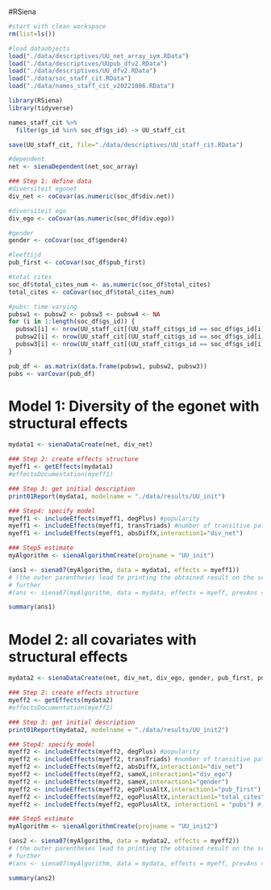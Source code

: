 #RSiena

```r
#start with clean workspace 
rm(list=ls())
```


```r
#load dataobjects
load("./data/descriptives/UU_net_array_sym.RData")
load("./data/descriptives/UUpub_dfv2.RData")
load("./data/descriptives/UU_dfv2.RData")
load("./data/soc_staff_cit.RData")
load("./data/names_staff_cit_v20221006.RData")

library(RSiena)
library(tidyverse)
```

```r
names_staff_cit %>% 
  filter(gs_id %in% soc_df$gs_id) -> UU_staff_cit
```

```r
save(UU_staff_cit, file="./data/descriptives/UU_staff_cit.RData")
```



```r
#dependent
net <- sienaDependent(net_soc_array)
```


```r
### Step 1: define data
#diversiteit egonet
div_net <- coCovar(as.numeric(soc_df$div.net))

#diversiteit ego
div_ego <- coCovar(as.numeric(soc_df$div.ego))

#gender
gender <- coCovar(soc_df$gender4)

#leeftijd
pub_first <- coCovar(soc_df$pub_first)

#total cites
soc_df$total_cites_num <- as.numeric(soc_df$total_cites)
total_cites <- coCovar(soc_df$total_cites_num)
```


```r
#pubs: time-varying
pubsw1 <- pubsw2 <- pubsw3 <- pubsw4 <- NA
for (i in 1:length(soc_df$gs_id)) {
  pubsw1[i] <- nrow(UU_staff_cit[(UU_staff_cit$gs_id == soc_df$gs_id[i]) & UU_staff_cit$year>=2016 & UU_staff_cit$year<=2017,])
  pubsw2[i] <- nrow(UU_staff_cit[(UU_staff_cit$gs_id == soc_df$gs_id[i]) & UU_staff_cit$year>=2018 & UU_staff_cit$year<=2019,])
  pubsw3[i] <- nrow(UU_staff_cit[(UU_staff_cit$gs_id == soc_df$gs_id[i]) & UU_staff_cit$year>=2020 & UU_staff_cit$year<=2022,])
}

pub_df <- as.matrix(data.frame(pubsw1, pubsw2, pubsw3))
pubs <- varCovar(pub_df)
```

# Model 1: Diversity of the egonet with structural effects

```r
mydata1 <- sienaDataCreate(net, div_net)
```


```r
### Step 2: create effects structure
myeff1 <- getEffects(mydata1)
#effectsDocumentation(myeff1)
```


```r

### Step 3: get initial description
print01Report(mydata1, modelname = "./data/results/UU_init")
```


```r
### Step4: specify model
myeff1 <- includeEffects(myeff1, degPlus) #popularity
myeff1 <- includeEffects(myeff1, transTriads) #number of transitive patterns in i's relationships
myeff1 <- includeEffects(myeff1, absDiffX,interaction1="div_net")
```

```r
### Step5 estimate
myAlgorithm <- sienaAlgorithmCreate(projname = "UU_init")
```


```r
(ans1 <- siena07(myAlgorithm, data = mydata1, effects = myeff1))
# (the outer parentheses lead to printing the obtained result on the screen) if necessary, estimate
# further
#(ans <- siena07(myAlgorithm, data = mydata, effects = myeff, prevAns = ans))
```

```r
summary(ans1)
```
# Model 2: all covariates with structural effects

```r
mydata2 <- sienaDataCreate(net, div_net, div_ego, gender, pub_first, pubs, total_cites)
```


```r
### Step 2: create effects structure
myeff2 <- getEffects(mydata2)
#effectsDocumentation(myeff2)
```


```r

### Step 3: get initial description
print01Report(mydata2, modelname = "./data/results/UU_init2")
```


```r
### Step4: specify model
myeff2 <- includeEffects(myeff2, degPlus) #popularity
myeff2 <- includeEffects(myeff2, transTriads) #number of transitive patterns in i's relationships
myeff2 <- includeEffects(myeff2, absDiffX,interaction1="div_net")
myeff2 <- includeEffects(myeff2, sameX,interaction1="div_ego")
myeff2 <- includeEffects(myeff2, sameX,interaction1="gender")
myeff2 <- includeEffects(myeff2, egoPlusAltX,interaction1="pub_first") #if you are older, you will get more collaboration within department 
myeff2 <- includeEffects(myeff2, egoPlusAltX,interaction1="total_cites") #if you are older, you will get more collaboration within department 
myeff2 <- includeEffects(myeff2, egoPlusAltX, interaction1 = "pubs") #if you have many pubs, you will probably publish more per year?
```

```r
### Step5 estimate
myAlgorithm <- sienaAlgorithmCreate(projname = "UU_init2")
```

```r
(ans2 <- siena07(myAlgorithm, data = mydata2, effects = myeff2))
# (the outer parentheses lead to printing the obtained result on the screen) if necessary, estimate
# further
#(ans <- siena07(myAlgorithm, data = mydata, effects = myeff, prevAns = ans))
```

```r
summary(ans2)
```

